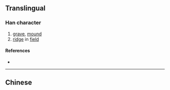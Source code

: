 {{also|壟}}
{{character info}}
==Translingual==

===Han character===
{{Han char|rn=32|rad=土|as=05|sn=8|four=|canj=IPG,XIPG|ids=⿱龙土}}

# [[grave]], [[mound]]
# [[ridge]] in [[field]]

====References====
* {{Han ref|kx=0227.271|hdz=10430.060|uh=5784|ud=22404}}

----

==Chinese==
{{zh-see|壟}}